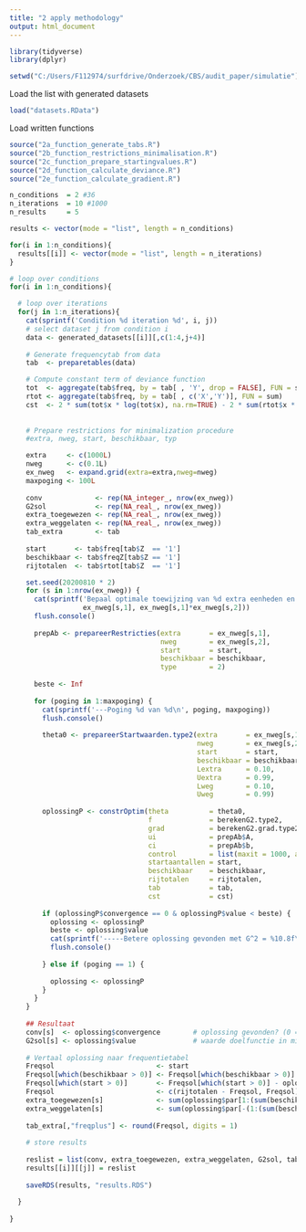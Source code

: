 ```yaml
---
title: "2 apply methodology"
output: html_document
---
```


```r
library(tidyverse)
library(dplyr)

setwd("C:/Users/F112974/surfdrive/Onderzoek/CBS/audit_paper/simulatie")
```

Load the list with generated datasets
```r
load("datasets.RData")
```


Load written functions
```r
source("2a_function_generate_tabs.R")
source("2b_function_restrictions_minimalisation.R")
source("2c_function_prepare_startingvalues.R")
source("2d_function_calculate_deviance.R")
source("2e_function_calculate_gradient.R")
```

```r

n_conditions  = 2 #36
n_iterations  = 10 #1000
n_results     = 5

results <- vector(mode = "list", length = n_conditions)

for(i in 1:n_conditions){
  results[[i]] <- vector(mode = "list", length = n_iterations)
}

# loop over conditions
for(i in 1:n_conditions){

  # loop over iterations
  for(j in 1:n_iterations){
    cat(sprintf('Condition %d iteration %d', i, j))
    # select dataset j from condition i
    data <- generated_datasets[[i]][,c(1:4,j+4)]
    
    # Generate frequencytab from data
    tab  <- preparetables(data)

    # Compute constant term of deviance function
    tot  <- aggregate(tab$freq, by = tab[ , 'Y', drop = FALSE], FUN = sum)
    rtot <- aggregate(tab$freq, by = tab[ , c('X','Y')], FUN = sum)
    cst  <- 2 * sum(tot$x * log(tot$x), na.rm=TRUE) - 2 * sum(rtot$x * log(rtot$x), na.rm=TRUE)
    
    
    # Prepare restrictions for minimalization procedure
    #extra, nweg, start, beschikbaar, typ

    extra     <- c(1000L)
    nweg      <- c(0.1L)
    ex_nweg   <- expand.grid(extra=extra,nweg=nweg)
    maxpoging <- 100L
    
    conv             <- rep(NA_integer_, nrow(ex_nweg))
    G2sol            <- rep(NA_real_, nrow(ex_nweg))
    extra_toegewezen <- rep(NA_real_, nrow(ex_nweg))
    extra_weggelaten <- rep(NA_real_, nrow(ex_nweg))
    tab_extra        <- tab
    
    start       <- tab$freq[tab$Z  == '1']
    beschikbaar <- tab$freqZ[tab$Z == '1']
    rijtotalen  <- tab$rtot[tab$Z  == '1']

    set.seed(20200810 * 2)
    for (s in 1:nrow(ex_nweg)) {
      cat(sprintf('Bepaal optimale toewijzing van %d extra eenheden en %d weglaten\n', 
                  ex_nweg[s,1], ex_nweg[s,1]*ex_nweg[s,2]))
      flush.console()
      
      prepAb <- prepareerRestricties(extra       = ex_nweg[s,1],
                                     nweg        = ex_nweg[s,2],
                                     start       = start,
                                     beschikbaar = beschikbaar,
                                     type        = 2)
      
      beste <- Inf
      
      for (poging in 1:maxpoging) {
        cat(sprintf('---Poging %d van %d\n', poging, maxpoging))
        flush.console()
        
        theta0 <- prepareerStartwaarden.type2(extra       = ex_nweg[s,1],
                                              nweg        = ex_nweg[s,2],
                                              start       = start,
                                              beschikbaar = beschikbaar,
                                              Lextra      = 0.10, 
                                              Uextra      = 0.99,
                                              Lweg        = 0.10, 
                                              Uweg        = 0.99)
        
        oplossingP <- constrOptim(theta          = theta0, 
                                  f              = berekenG2.type2,
                                  grad           = berekenG2.grad.type2,
                                  ui             = prepAb$A,
                                  ci             = prepAb$b, 
                                  control        = list(maxit = 1000, abstol = 1e-3),
                                  startaantallen = start,
                                  beschikbaar    = beschikbaar,
                                  rijtotalen     = rijtotalen,
                                  tab            = tab,
                                  cst            = cst)
        
        if (oplossingP$convergence == 0 & oplossingP$value < beste) {
          oplossing <- oplossingP
          beste <- oplossing$value
          cat(sprintf('-----Betere oplossing gevonden met G^2 = %10.8f\n', beste))
          flush.console()
          
        } else if (poging == 1) {
          
          oplossing <- oplossingP
        }
      }
    }
    
    ## Resultaat
    conv[s]  <- oplossing$convergence        # oplossing gevonden? (0 = ja)
    G2sol[s] <- oplossing$value              # waarde doelfunctie in minimum
    
    # Vertaal oplossing naar frequentietabel
    Freqsol                         <- start
    Freqsol[which(beschikbaar > 0)] <- Freqsol[which(beschikbaar > 0)] + oplossing$par[1:(sum(beschikbaar > 0))]
    Freqsol[which(start > 0)]       <- Freqsol[which(start > 0)] - oplossing$par[-(1:(sum(beschikbaar > 0)))]
    Freqsol                         <- c(rijtotalen - Freqsol, Freqsol)
    extra_toegewezen[s]             <- sum(oplossing$par[1:(sum(beschikbaar > 0))])
    extra_weggelaten[s]             <- sum(oplossing$par[-(1:(sum(beschikbaar > 0)))])
    
    tab_extra[,"freqplus"] <- round(Freqsol, digits = 1)
    
    # store results
    
    reslist = list(conv, extra_toegewezen, extra_weggelaten, G2sol, tab_extra)
    results[[i]][[j]] = reslist
    
    saveRDS(results, "results.RDS")
    
  }
  
}

```
